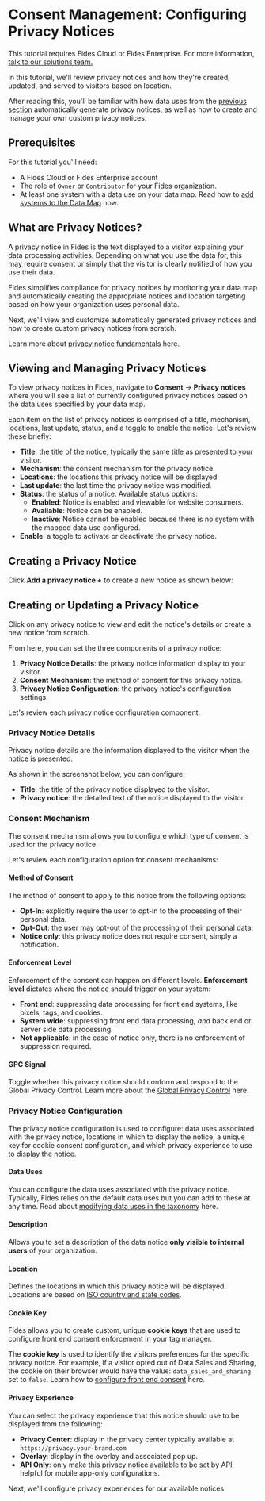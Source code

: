 
# Consent Management: Configuring Privacy Notices

<TutorialKey duration="10" product="Fides" topic="Consent Management"/>

<Callout emoji=""> This tutorial requires Fides Cloud or Fides Enterprise. For more information, [talk to our solutions team.](https://ethyca.com/book-demo?utm_source=docs-site) </Callout>

In this tutorial, we'll review privacy notices and how they're created, updated, and served to visitors based on location.

After reading this, you'll be familiar with how data uses from the [previous section](/tutorials/consent-management-configuration/data-use-for-consent) automatically generate privacy notices, as well as how to create and manage your own custom privacy notices.

## Prerequisites

For this tutorial you'll need:

* A Fides Cloud or Fides Enterprise account
* The role of `Owner` or `Contributor` for your Fides organization.
* At least one system with a data use on your data map. Read how to [add systems to the Data Map](/tutorials/data-mapping-adding-systems-manually) now.



## What are Privacy Notices?

A privacy notice in Fides is the text displayed to a visitor explaining your data processing activities. Depending on what you use the data for, this may require consent or simply that the visitor is clearly notified of how you use their data.

Fides simplifies compliance for privacy notices by monitoring your data map and automatically creating the appropriate notices and location targeting based on how your organization uses personal data. 

Next, we'll view and customize automatically generated privacy notices and how to create custom privacy notices from scratch. 

Learn more about [privacy notice fundamentals](/tutorials/consent-management-fundamentals/consent-management-privacy-notices) here.

## Viewing and Managing Privacy Notices
To view privacy notices in Fides, navigate to **Consent** → **Privacy notices** where you will see a list of currently configured privacy notices based on the data uses specified by your data map.
<Screenshot img="/assets/img/tutorials/consent-management-privacy-notices.gif" description="View all Privacy Notices" />

Each item on the list of privacy notices is comprised of a title, mechanism, locations, last update, status, and a toggle to enable the notice. Let's review these briefly:


* **Title**: the title of the notice, typically the same title as presented to your visitor.
* **Mechanism**: the consent mechanism for the privacy notice.
* **Locations**: the locations this privacy notice will be displayed.
* **Last update**: the last time the privacy notice was modified.
* **Status**: the status of a notice. Available status options:
    - **Enabled**: Notice is enabled and viewable for website consumers.
    - **Available**: Notice can be enabled.
    - **Inactive**: Notice cannot be enabled because there is no system with the mapped data use configured.
* **Enable**: a toggle to activate or deactivate the privacy notice.

## Creating a Privacy Notice
Click **Add a privacy notice +** to create a new notice as shown below:

<Screenshot img="/assets/img/tutorials/consent-management-new-notice.gif" description="Create a Privacy Notices" mw="450" />

## Creating or Updating a Privacy Notice
Click on any privacy notice to view and edit the notice's details or create a new notice from scratch.

From here, you can set the three components of a privacy notice:
1. **Privacy Notice Details**: the privacy notice information display to your visitor.
2. **Consent Mechanism**: the method of consent for this privacy notice.
3. **Privacy Notice Configuration**: the privacy notice's configuration settings.

Let's review each privacy notice configuration component:

### Privacy Notice Details
Privacy notice details are the information displayed to the visitor when the notice is presented.

As shown in the screenshot below, you can configure:
* **Title**: the title of the privacy notice displayed to the visitor.
* **Privacy notice**: the detailed text of the notice displayed to the visitor.

<Screenshot img="/assets/img/tutorials/consent-management-privacy-notice-details.gif" description="Privacy Notice Details" mw="500" />

### Consent Mechanism
The consent mechanism allows you to configure which type of consent is used for the privacy notice. 

Let's review each configuration option for consent mechanisms:

#### Method of Consent
The method of consent to apply to this notice from the following options:
* **Opt-In**: explicitly require the user to opt-in to the processing of their personal data.
* **Opt-Out**: the user may opt-out of the processing of their personal data.
* **Notice only**: this privacy notice does not require consent, simply a notification.

<Screenshot img="/assets/img/tutorials/consent-management-consent-mechanism-consent.gif" description="Privacy Notice Consent Mechanism" mw="500" />

#### Enforcement Level

Enforcement of the consent can happen on different levels. **Enforcement level** dictates where the notice should trigger on your system: 

* **Front end**: suppressing data processing for front end systems, like pixels, tags, and cookies.
* **System wide**: suppressing front end data processing, _and_ back end or server side data processing.
* **Not applicable**: in the case of notice only, there is no enforcement of suppression required.
<Screenshot img="/assets/img/tutorials/consent-management-consent-mechanism-enforcement.gif" description="Privacy Notice Consent Enforcement" mw="500" />

#### GPC Signal
Toggle whether this privacy notice should conform and respond to the Global Privacy Control. Learn more about the [Global Privacy Control](/regulations/gpc/overview) here.

<Screenshot img="/assets/img/tutorials/consent-management-consent-mechanism-gpc.gif" description="Privacy Notice GPC Configuration" mw="500" />

### Privacy Notice Configuration
The privacy notice configuration is used to configure: data uses associated with the privacy notice, locations in which to display the notice, a unique key for cookie consent configuration, and which privacy experience to use to display the notice.

#### Data Uses

You can configure the data uses associated with the privacy notice. Typically, Fides relies on the default data uses but you can add to these at any time. Read about [modifying data uses in the taxonomy](/tutorials/consent-management-configuration/data-use-for-consent) here.

<Screenshot img="/assets/img/tutorials/consent-management-config-data-use.gif" description="Privacy Notice Configure Data Uses" mw="500" />

#### Description
Allows you to set a description of the data notice **only visible to internal users** of your organization.

<Screenshot img="/assets/img/tutorials/consent-management-config-description.gif" description="Privacy Notice Configure Description" mw="500" />

#### Location
Defines the locations in which this privacy notice will be displayed. Locations are based on [ISO country and state codes](https://en.wikipedia.org/wiki/List_of_ISO_3166_country_codes).

<Screenshot img="/assets/img/tutorials/consent-management-config-location.gif" description="Privacy Notice Configure Locations" mw="500" />

#### Cookie Key
Fides allows you to create custom, unique **cookie keys** that are used to configure front end consent enforcement in your tag manager. 

The **cookie key** is used to identify the visitors preferences for the specific privacy notice. For example, if a visitor opted out of Data Sales and Sharing, the cookie on their browser would have the value: `data_sales_and_sharing` set to `false`. Learn how to [configure front end consent](/tutorials/consent-management-configuration) here.

<Screenshot img="/assets/img/tutorials/consent-management-config-cookie-key.gif" description="Privacy Notice Configure Cookie Key" mw="500" />

#### Privacy Experience

You can select the privacy experience that this notice should use to be displayed from the following:
* **Privacy Center**: display in the privacy center typically available at `https://privacy.your-brand.com`
* **Overlay**: display in the overlay and associated pop up.
* **API Only**: only make this privacy notice available to be set by API, helpful for mobile app-only configurations.

<Screenshot img="/assets/img/tutorials/consent-management-config-privacy-experience.gif" description="Privacy Notice Configure Privacy Experience" mw="500" />

Next, we'll configure privacy experiences for our available notices.